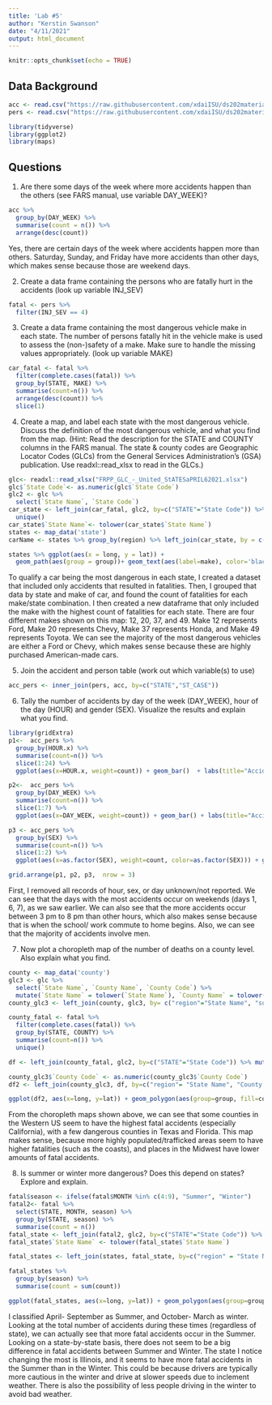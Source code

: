 ```yaml
---
title: 'Lab #5'
author: "Kerstin Swanson"
date: "4/11/2021"
output: html_document
---
```


```r
knitr::opts_chunk$set(echo = TRUE)
```

## Data Background

```r
acc <- read.csv("https://raw.githubusercontent.com/xdaiISU/ds202materials/master/hwlabs/fars2017/accident.csv", stringsAsFactors = FALSE)
pers <- read.csv("https://raw.githubusercontent.com/xdaiISU/ds202materials/master/hwlabs/fars2017/person.csv", stringsAsFactors = FALSE)
```


```r
library(tidyverse)
library(ggplot2)
library(maps)
```


## Questions 

1. Are there some days of the week where more accidents happen than the others (see FARS manual, use variable DAY_WEEK)?

```r
acc %>% 
  group_by(DAY_WEEK) %>% 
  summarise(count = n()) %>% 
  arrange(desc(count))
```


Yes, there are certain days of the week where accidents happen more than others. Saturday, Sunday, and Friday have more accidents than other days, which makes sense because those are weekend days. 



2. Create a data frame containing the persons who are fatally hurt in the accidents (look up variable INJ_SEV)

```r
fatal <- pers %>% 
  filter(INJ_SEV == 4)
```



3. Create a data frame containing the most dangerous vehicle make in each state. The number of persons fatally hit in the vehicle make is used to assess the (non-)safety of a make. Make sure to handle the missing values appropriately. (look up variable MAKE)

```r
car_fatal <- fatal %>% 
  filter(complete.cases(fatal)) %>% 
  group_by(STATE, MAKE) %>% 
  summarise(count=n()) %>% 
  arrange(desc(count)) %>% 
  slice(1)
```



4. Create a map, and label each state with the most dangerous vehicle. Discuss the definition of the most dangerous vehicle, and what you find from the map. (Hint: Read the description for the STATE and COUNTY columns in the FARS manual. The state & county codes are Geographic Locator Codes (GLCs) from the General Services Administration’s (GSA) publication. Use readxl::read_xlsx to read in the GLCs.)

```r
glc<- readxl::read_xlsx("FRPP_GLC_-_United_StATESaPRIL62021.xlsx")
glc$`State Code`<- as.numeric(glc$`State Code`)
glc2 <- glc %>% 
  select(`State Name`, `State Code`)
car_state <- left_join(car_fatal, glc2, by=c("STATE"="State Code")) %>% 
  unique()
car_state$`State Name`<- tolower(car_state$`State Name`)
states <- map_data('state')
carName <- states %>% group_by(region) %>% left_join(car_state, by = c("region"="State Name")) %>% summarize(long=mean(long), lat=mean(lat), make = MAKE) %>% unique()

states %>% ggplot(aes(x = long, y = lat)) + 
  geom_path(aes(group = group))+ geom_text(aes(label=make), color='black', data=carName) + labs(title="Most Dangerous Vehicle Make Per State")
```


To qualify a car being the most dangerous in each state, I created a dataset that included only accidents that resulted in fatalities. Then, I grouped that data by state and make of car, and found the count of fatalities for each make/state combination. I then created a new dataframe that only included the make with the highest count of fatalities for each state. There are four different makes shown on this map: 12, 20, 37, and 49. Make 12 represents Ford, Make 20 represents Chevy, Make 37 represents Honda, and Make 49 represents Toyota. We can see the majority of the most dangerous vehicles are either a Ford or Chevy, which makes sense because these are highly purchased American-made cars. 



5. Join the accident and person table (work out which variable(s) to use)

```r
acc_pers <- inner_join(pers, acc, by=c("STATE","ST_CASE"))
```



6. Tally the number of accidents by day of the week (DAY_WEEK), hour of the day (HOUR) and gender (SEX). Visualize the results and explain what you find.

```r
library(gridExtra)
p1<-  acc_pers %>% 
  group_by(HOUR.x) %>% 
  summarise(count=n()) %>% 
  slice(1:24) %>% 
  ggplot(aes(x=HOUR.x, weight=count)) + geom_bar()  + labs(title="Accident Count by Hour", x="Hour")

p2<-  acc_pers %>% 
  group_by(DAY_WEEK) %>% 
  summarise(count=n()) %>% 
  slice(1:7) %>% 
  ggplot(aes(x=DAY_WEEK, weight=count)) + geom_bar() + labs(title="Accident Count by Day", x="Day") 

p3 <- acc_pers %>% 
  group_by(SEX) %>% 
  summarise(count=n()) %>% 
  slice(1:2) %>% 
  ggplot(aes(x=as.factor(SEX), weight=count, color=as.factor(SEX))) + geom_bar()+ labs(title="Accident Count by Sex", x="Sex", color="Sex") + scale_color_manual(labels = c("Male", "Female"), values=c("blue","pink")) 

grid.arrange(p1, p2, p3,  nrow = 3)

```


First, I removed all records of hour, sex, or day unknown/not reported. We can see that the days with the most accidents occur on weekends (days 1, 6, 7), as we saw earlier. We can also see that the more accidents occur between 3 pm to 8 pm than other hours, which also makes sense because that is when the school/ work commute to home begins. Also, we can see that the majority of accidents involve men.



7. Now plot a choropleth map of the number of deaths on a county level. Also explain what you find.

```r
county <- map_data('county')
glc3 <- glc %>% 
  select(`State Name`, `County Name`, `County Code`) %>% 
  mutate(`State Name` = tolower(`State Name`), `County Name` = tolower(`County Name`))
county_glc3 <- left_join(county, glc3, by= c("region"="State Name", "subregion"="County Name"))

county_fatal <- fatal %>% 
  filter(complete.cases(fatal)) %>% 
  group_by(STATE, COUNTY) %>% 
  summarise(count=n()) %>% 
  unique()

df <- left_join(county_fatal, glc2, by=c("STATE"="State Code")) %>% mutate(`State Name` = tolower(`State Name`)) %>% unique()

county_glc3$`County Code` <- as.numeric(county_glc3$`County Code`)
df2 <- left_join(county_glc3, df, by=c("region"= "State Name", "County Code"="COUNTY")) 

ggplot(df2, aes(x=long, y=lat)) + geom_polygon(aes(group=group, fill=count)) + labs(title="Fatal Accidents by County")
```


From the choropleth maps shown above, we can see that some counties in the Western US seem to have the highest fatal accidents (especially California), with a few dangerous counties in Texas and Florida. This map makes sense, because more highly populated/trafficked areas seem to have higher fatalities (such as the coasts), and places in the Midwest have lower amounts of fatal accidents. 



8. Is summer or winter more dangerous? Does this depend on states? Explore and explain.

```r
fatal$season <- ifelse(fatal$MONTH %in% c(4:9), "Summer", "Winter")
fatal2<- fatal %>% 
  select(STATE, MONTH, season) %>% 
  group_by(STATE, season) %>% 
  summarise(count = n())
fatal_state <- left_join(fatal2, glc2, by=c("STATE"="State Code")) %>%  unique()
fatal_state$`State Name` <- tolower(fatal_state$`State Name`)

fatal_states <- left_join(states, fatal_state, by=c("region" = "State Name"))

fatal_states %>% 
  group_by(season) %>% 
  summarise(count = sum(count))

ggplot(fatal_states, aes(x=long, y=lat)) + geom_polygon(aes(group=group, fill=count)) + facet_wrap(~season) + labs(title="Fatal Accidents by State, Winter vs Summer")
```




I classified April- September as Summer, and October- March as winter. Looking at the total number of accidents during these times (regardless of state), we can actually see that more fatal accidents occur in the Summer. Looking on a state-by-state basis, there does not seem to be a big difference in fatal accidents between Summer and Winter. The state I notice changing the most is Illinois, and it seems to have more fatal accidents in the Summer than in the Winter. This could be because drivers are typically more cautious in the winter and drive at slower speeds due to inclement weather. There is also the possibility of less people driving in the winter to avoid bad weather.




